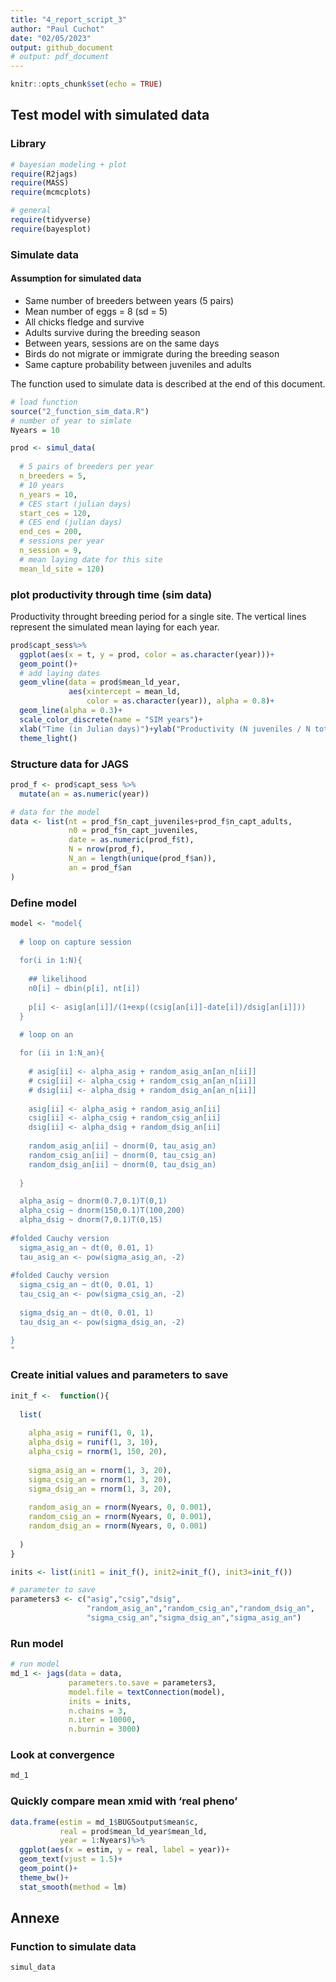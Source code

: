 ```yaml
---
title: "4_report_script_3"
author: "Paul Cuchot"
date: "02/05/2023"
output: github_document
# output: pdf_document 
---
```


```r
knitr::opts_chunk$set(echo = TRUE)
```

## Test model with simulated data

### Library

```r
# bayesian modeling + plot
require(R2jags)
require(MASS)
require(mcmcplots)

# general
require(tidyverse)
require(bayesplot)

```

### Simulate data

#### Assumption for simulated data

-   Same number of breeders between years (5 pairs)
-   Mean number of eggs = 8 (sd = 5)
-   All chicks fledge and survive
-   Adults survive during the breeding season
-   Between years, sessions are on the same days
-   Birds do not migrate or immigrate during the breeding season
-   Same capture probability between juveniles and adults

The function used to simulate data is described at the end of this document.

```r
# load function 
source("2_function_sim_data.R")
# number of year to simlate
Nyears = 10

prod <- simul_data(
  
  # 5 pairs of breeders per year
  n_breeders = 5,
  # 10 years
  n_years = 10,
  # CES start (julian days)
  start_ces = 120,
  # CES end (julian days)
  end_ces = 200,
  # sessions per year
  n_session = 9,
  # mean laying date for this site
  mean_ld_site = 120)
```

### plot productivity through time (sim data)

Productivity throught breeding period for a single site. The vertical lines represent the simulated mean laying for each year.

```r

prod$capt_sess%>%
  ggplot(aes(x = t, y = prod, color = as.character(year)))+
  geom_point()+
  # add laying dates
  geom_vline(data = prod$mean_ld_year,
             aes(xintercept = mean_ld, 
                 color = as.character(year)), alpha = 0.8)+
  geom_line(alpha = 0.3)+
  scale_color_discrete(name = "SIM years")+
  xlab("Time (in Julian days)")+ylab("Productivity (N juveniles / N tot) ")+
  theme_light()

```

### Structure data for JAGS

```r

prod_f <- prod$capt_sess %>%
  mutate(an = as.numeric(year))

# data for the model
data <- list(nt = prod_f$n_capt_juveniles+prod_f$n_capt_adults,
             n0 = prod_f$n_capt_juveniles,
             date = as.numeric(prod_f$t),
             N = nrow(prod_f),
             N_an = length(unique(prod_f$an)),
             an = prod_f$an
)
```

### Define model

```r
model <- "model{
 
  # loop on capture session
 
  for(i in 1:N){
    
    ## likelihood
    n0[i] ~ dbin(p[i], nt[i])
    
    p[i] <- asig[an[i]]/(1+exp((csig[an[i]]-date[i])/dsig[an[i]]))
  }
 
  # loop on an

  for (ii in 1:N_an){
    
    # asig[ii] <- alpha_asig + random_asig_an[an_n[ii]]
    # csig[ii] <- alpha_csig + random_csig_an[an_n[ii]]
    # dsig[ii] <- alpha_dsig + random_dsig_an[an_n[ii]]
    
    asig[ii] <- alpha_asig + random_asig_an[ii]
    csig[ii] <- alpha_csig + random_csig_an[ii]
    dsig[ii] <- alpha_dsig + random_dsig_an[ii]
    
    random_asig_an[ii] ~ dnorm(0, tau_asig_an)
    random_csig_an[ii] ~ dnorm(0, tau_csig_an)
    random_dsig_an[ii] ~ dnorm(0, tau_dsig_an)
 
  }

  alpha_asig ~ dnorm(0.7,0.1)T(0,1)
  alpha_csig ~ dnorm(150,0.1)T(100,200)
  alpha_dsig ~ dnorm(7,0.1)T(0,15)
 
#folded Cauchy version
  sigma_asig_an ~ dt(0, 0.01, 1)
  tau_asig_an <- pow(sigma_asig_an, -2)
 
#folded Cauchy version
  sigma_csig_an ~ dt(0, 0.01, 1)
  tau_csig_an <- pow(sigma_csig_an, -2)
  
  sigma_dsig_an ~ dt(0, 0.01, 1)
  tau_dsig_an <- pow(sigma_dsig_an, -2)

}
"
```

### Create initial values and parameters to save

```r
init_f <-  function(){
  
  list(
    
    alpha_asig = runif(1, 0, 1),
    alpha_dsig = runif(1, 3, 10),
    alpha_csig = rnorm(1, 150, 20),
    
    sigma_asig_an = rnorm(1, 3, 20),
    sigma_csig_an = rnorm(1, 3, 20),
    sigma_dsig_an = rnorm(1, 3, 20),
    
    random_asig_an = rnorm(Nyears, 0, 0.001),
    random_csig_an = rnorm(Nyears, 0, 0.001),
    random_dsig_an = rnorm(Nyears, 0, 0.001)
    
  )
}

inits <- list(init1 = init_f(), init2=init_f(), init3=init_f())

# parameter to save 
parameters3 <- c("asig","csig","dsig",
                 "random_asig_an","random_csig_an","random_dsig_an",
                 "sigma_csig_an","sigma_dsig_an","sigma_asig_an")

```

### Run model

```r
# run model 
md_1 <- jags(data = data,
             parameters.to.save = parameters3,
             model.file = textConnection(model),
             inits = inits,
             n.chains = 3,
             n.iter = 10000,
             n.burnin = 3000)
```

### Look at convergence

```r
md_1
```

### Quickly compare mean xmid with 'real pheno'

```r
data.frame(estim = md_1$BUGSoutput$mean$c, 
           real = prod$mean_ld_year$mean_ld, 
           year = 1:Nyears)%>%
  ggplot(aes(x = estim, y = real, label = year))+
  geom_text(vjust = 1.5)+
  geom_point()+
  theme_bw()+
  stat_smooth(method = lm)
```

## Annexe

### Function to simulate data

```r
simul_data 
```
